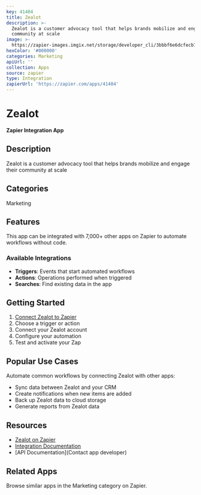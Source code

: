```yaml
---
key: 41404
title: Zealot
description: >-
  Zealot is a customer advocacy tool that helps brands mobilize and engage their
  community at scale
image: >-
  https://zapier-images.imgix.net/storage/developer_cli/3bbbf6e6dcfecb7470674c5fb16ca4f6.png?auto=format%2Ccompress&ixlib=python-3.0.0&q=50
hexColor: '#000000'
categories: Marketing
apiUrl: ''
collection: Apps
source: zapier
type: Integration
zapierUrl: 'https://zapier.com/apps/41404'
---
```

# Zealot

**Zapier Integration App**

## Description

Zealot is a customer advocacy tool that helps brands mobilize and engage their community at scale

## Categories

Marketing

## Features

This app can be integrated with 7,000+ other apps on Zapier to automate workflows without code.

### Available Integrations

- **Triggers**: Events that start automated workflows
- **Actions**: Operations performed when triggered
- **Searches**: Find existing data in the app

## Getting Started

1. [Connect Zealot to Zapier](https://zapier.com/apps/41404)
2. Choose a trigger or action
3. Connect your Zealot account
4. Configure your automation
5. Test and activate your Zap

## Popular Use Cases

Automate common workflows by connecting Zealot with other apps:

- Sync data between Zealot and your CRM
- Create notifications when new items are added
- Back up Zealot data to cloud storage
- Generate reports from Zealot data

## Resources

- [Zealot on Zapier](https://zapier.com/apps/41404)
- [Integration Documentation](https://zapier.com/apps/41404/integrations)
- [API Documentation](Contact app developer)

## Related Apps

Browse similar apps in the Marketing category on Zapier.
